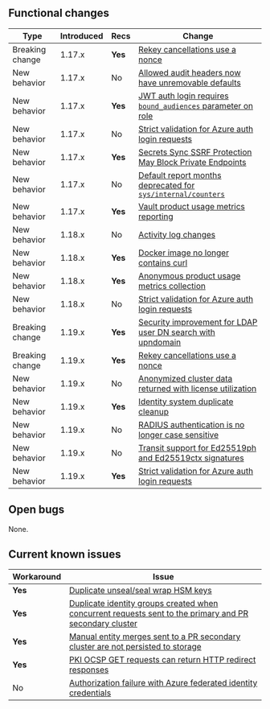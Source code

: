 ## Functional changes

Type            | Introduced | Recs    | Change
--------------- | ---------- | ------- | -------
Breaking change | 1.17.x     | **Yes** | [Rekey cancellations use a nonce](/vault/docs/v1.17.x/updates/important-changes#rekey-cancel-nonce)
New behavior    | 1.17.x     | No      | [Allowed audit headers now have unremovable defaults](/vault/docs/v1.17.x/updates/important-changes#audit-headers)
New behavior    | 1.17.x     | **Yes** | [JWT auth login requires `bound_audiences` parameter on role](/vault/docs/v1.17.x/updates/important-changes#jwt-auth-login-requires-bound-audiences-on-the-role)
New behavior    | 1.17.x     | No      | [Strict validation for Azure auth login requests](/vault/docs/v1.17.x/updates/important-changes#strict-azure)
New behavior    | 1.17.x     | **Yes** | [Secrets Sync SSRF Protection May Block Private Endpoints](/vault/docs/v1.17.x/updates/important-changes#secrets-sync-ssrf-protection-may-block-private-endpoints)
New behavior    | 1.17.x     | No      | [Default report months deprecated for `sys/internal/counters`](/vault/docs/v1.17.x/updates/important-changes#activity-log-changes)
New behavior    | 1.17.x     | **Yes** | [Vault product usage metrics reporting](/vault/docs/v1.17.x/updates/important-changes#product-usage-reporting)
New behavior    | 1.18.x     | No      | [Activity log changes](/vault/docs/v1.18.x/updates/important-changes#default-activity-log-querying-period)
New behavior    | 1.18.x     | **Yes** | [Docker image no longer contains curl](/vault/docs/v1.18.x/updates/important-changes#docker-image-no-longer-contains-curl)
New behavior    | 1.18.x     | **Yes** | [Anonymous product usage metrics collection](/vault/docs/v1.18.x/updates/important-changes#product-usage-reporting)
New behavior    | 1.18.x     | No      | [Strict validation for Azure auth login requests](/vault/docs/v1.18.x/updates/important-changes#azure-auth-plugin-requires-resource_group_name-vm_name-and-vmss_name-to-match-the-jwt-claims-on-login)
Breaking change | 1.19.x     | **Yes** | [Security improvement for LDAP user DN search with upndomain](/vault/docs/v1.19.x/updates/important-changes#ldap)
Breaking change | 1.19.x     | **Yes** | [Rekey cancellations use a nonce](/vault/docs/v1.20.x/updates/important-changes#rekey-cancel-nonce)
New behavior    | 1.19.x     | No      | [Anonymized cluster data returned with license utilization](/vault/docs/v1.19.x/updates/important-changes#anon-data)
New behavior    | 1.19.x     | **Yes** | [Identity system duplicate cleanup](/vault/docs/v1.19.x/updates/important-changes#dedupe)
New behavior    | 1.19.x     | No      | [RADIUS authentication is no longer case sensitive](/vault/docs/v1.19.x/updates/important-changes#case-sensitive)
New behavior    | 1.19.x     | No      | [Transit support for Ed25519ph and Ed25519ctx signatures](/vault/docs/v1.19.x/updates/important-changes#ed25519)
New behavior    | 1.19.x     | **Yes** | [Strict validation for Azure auth login requests](/vault/docs/v1.19.x/updates/important-changes#strict-azure)

## Open bugs

None.

## Current known issues

Workaround | Issue
---------- | -----
**Yes**    | [Duplicate unseal/seal wrap HSM keys](/vault/docs/v1.17.x/updates/important-changes#seal-seal-wrapped-duplicate-hsm-keys)
**Yes**    | [Duplicate identity groups created when concurrent requests sent to the primary and PR secondary cluster](/vault/docs/v1.17.x/updates/important-changes#duplicate-identity-groups-created-when-concurrent-requests-sent-to-the-primary-and-pr-secondary-cluster)
**Yes**    | [Manual entity merges sent to a PR secondary cluster are not persisted to storage](/vault/docs/v1.17.x/updates/important-changes#manual-entity-merges-sent-to-a-pr-secondary-cluster-are-not-persisted-to-storage)
**Yes**    | [PKI OCSP GET requests can return HTTP redirect responses](/vault/docs/v1.17.x/updates/important-changes#pki-ocsp)
No         | [Authorization failure with Azure federated identity credentials](/vault/docs/v1.17.x/updates/important-changes#authorization-failures-using-azure-federated-identity-credentials)